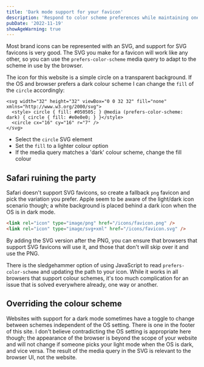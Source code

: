```yaml
---
title: 'Dark mode support for your favicon'
description: 'Respond to color scheme preferences while maintaining one icon file'
pubDate: '2022-11-19'
showAgeWarning: true
---
```


Most brand icons can be represented with an SVG, and support for SVG favicons is very good. The SVG you make for a favicon will work like any other, so you can use the `prefers-color-scheme` media query to adapt to the scheme in use by the browser.

The icon for this website is a simple circle on a transparent background. If the OS and browser prefers a dark colour scheme I can change the `fill` of the `circle` accordingly:

```SVG
<svg width="32" height="32" viewBox="0 0 32 32" fill="none" xmlns="http://www.w3.org/2000/svg">
  <style> circle { fill: #050505; } @media (prefers-color-scheme: dark) { circle { fill: #e0e0e0; } }</style>
  <circle cx="16" cy="16" r="7" />
</svg>
```

- Select the `circle` SVG element
- Set the `fill` to a lighter colour option
- If the media query matches a 'dark' colour scheme, change the fill colour

## Safari ruining the party

Safari doesn't support SVG favicons, so create a fallback `png` favicon and pick the variation you prefer. Apple seem to be aware of the light/dark icon scenario though; a white background is placed behind a dark icon when the OS is in dark mode.

```html
<link rel="icon" type="image/png" href="/icons/favicon.png" />
<link rel="icon" type="image/svg+xml" href="/icons/favicon.svg" />
```

By adding the SVG version after the PNG, you can ensure that browsers that support SVG favicons will use it, and those that don't will skip over it and use the PNG.

There is the sledgehammer option of using JavaScript to read `prefers-color-scheme` and updating the path to your icon. While it works in all browsers that support colour schemes, it's too much complication for an issue that is solved everywhere already, one way or another.

## Overriding the colour scheme

Websites with support for a dark mode sometimes have a toggle to change between schemes independent of the OS setting. There is one in the footer of this site. I don't believe contradicting the OS setting is appropriate here though; the appearance of the browser is beyond the scope of your website and will not change if someone picks your light mode when the OS is dark, and vice versa. The result of the media query in the SVG is relevant to the browser UI, not the website.
